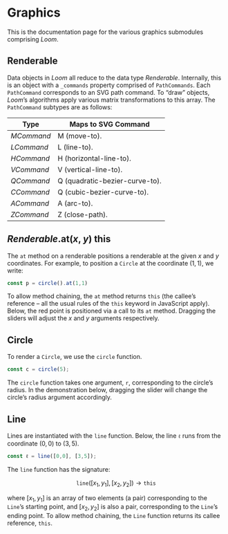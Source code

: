 # Graphics
This is the documentation page for the various graphics submodules comprising _Loom_.

## Renderable
Data objects in _Loom_ all reduce to the data type _Renderable_. Internally, this is an object with a `_commands` property comprised of `PathCommands`. Each `PathCommand` corresponds to an SVG path command. To “draw” objects, _Loom_’s algorithms apply various matrix transformations to this array. The `PathCommand` subtypes are as follows:


| Type       | Maps to SVG Command            |
| ---------- | ------------------------------ |
| _MCommand_ | M (move-to).                   |
| _LCommand_ | L (line-to).                   |
| _HCommand_ | H (horizontal-line-to).        |
| _VCommand_ | V (vertical-line-to).          |
| _QCommand_ | Q (quadratic-bezier-curve-to). |
| _CCommand_ | Q (cubic-bezier-curve-to).     |
| _ACommand_ | A (arc-to).                    |
| _ZCommand_ | Z (close-path).                |


## _Renderable_.at(_x_, _y_) __this__
The `at` method on a renderable positions a renderable at the given ${x}$ and ${y}$ coordinates. For example, to position a `Circle` at the coordinate ${(1,1),}$ we write:

~~~ts
const p = circle().at(1,1)
~~~


To allow method chaining, the `at` method returns `this` (the callee’s reference – all the usual rules of the `this` keyword in JavaScript apply). Below, the red point is positioned via a call to its `at` method. Dragging the sliders will adjust the ${x}$ and ${y}$ arguments respectively.


<M1/>

## Circle
To render a `Circle`, we use the `circle` function.

~~~ts
const c = circle(5);
~~~

The `circle` function takes one argument, `r`, corresponding to the circle’s radius. In the demonstration below, dragging the slider will change the circle’s radius argument accordingly.


<Circle1/>

## Line
Lines are instantiated with the `line` function. Below, the line `ℓ` runs from the coordinate ${(0,0)}$ to ${(3,5).}$

~~~ts
const ℓ = line([0,0], [3,5]);
~~~

The `line` function has the signature:

$$
	\texttt{line}([x_1, y_1], [x_2, y_2]) \to \texttt{this}
$$

where ${[x_1, y_1]}$ is an array of two elements (a pair) corresponding to the `Line`’s starting point, and ${[x_2, y_2]}$ is also a pair, corresponding to the `Line`’s ending point. To allow method chaining, the `Line` function returns its callee reference, `this`.


<Line1/>
